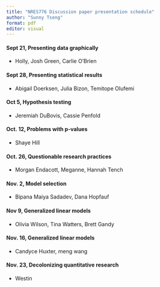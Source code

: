 ```yaml
---
title: "NRES776 Discussion paper presentation schedule"
author: "Sunny Tseng"
format: pdf
editor: visual
---
```


#### Sept 21, Presenting data graphically

-   Holly, Josh Green, Carlie O'Brien

#### Sept 28, Presenting statistical results

-   Abigail Doerksen, Julia Bizon, Temitope Olufemi

#### Oct 5, Hypothesis testing

-   Jeremiah DuBovis, Cassie Penfold

#### Oct. 12, Problems with p-values

-   Shaye Hill

#### Oct. 26, Questionable research practices

-   Morgan Endacott, Meganne, Hannah Tench

#### Nov. 2, Model selection

-   Bipana Maiya Sadadev, Dana Hopfauf

#### Nov 9, Generalized linear models

-   Olivia Wilson, Tina Watters, Brett Gandy

#### Nov. 16, Generalized linear models

-   Candyce Huxter, meng wang

#### Nov. 23, Decolonizing quantitative research

-   Westin
